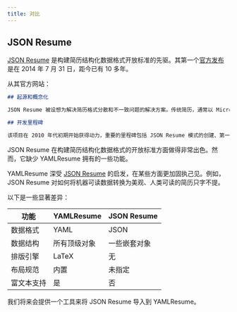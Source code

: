 ```yaml
---
title: 对比
---
```


## JSON Resume

[JSON Resume](https://jsonresume.org) 是构建简历结构化数据格式开放标准的先驱。其第一个[官方发布](https://jsonresume.org/blog/first-official-release)是在 2014 年 7 月 31 日，距今已有 10 多年。

从其官方网站：

```markdown
## 起源和概念化

JSON Resume 被设想为解决简历格式分散和不一致问题的解决方案。传统简历，通常以 Microsoft Word 或 PDF 等格式创建，在被不同系统解析时经常遇到兼容性问题。认识到这个问题，Thomas Davis 和 Roland Sharp 发起了 JSON Resume 作为开源项目，为简历创建通用、机器可读的格式。

## 开发里程碑

该项目在 2010 年代初期开始获得动力，重要的里程碑包括 JSON Resume 模式的创建、第一个 CLI 工具的开发以及 JSON Resume 注册表的建立。这些里程碑是由社区贡献和科技行业对标准化简历格式需求日益增长的认识推动的。
```

JSON Resume 在构建简历结构化数据格式的开放标准方面做得非常出色。然而，它缺少 YAMLResume 拥有的一些功能。

YAMLResume 深受 [JSON Resume](https://jsonresume.org/) 的启发，在某些方面更加固执己见。例如，JSON Resume 对如何将机器可读数据转换为美观、人类可读的简历只字不提。

以下是一些显著差异：

| 功能            | YAMLResume            | JSON Resume         |
| ------------------ | --------------------- | ------------------- |
| 数据格式        | YAML                  | JSON                |
| 数据结构     | 所有顶级对象 | 一些嵌套对象 |
| 排版引擎 | LaTeX                 | 无                |
| 布局规范        | 内置              | 未指定       |
| 富文本支持  | 是                   | 否                  |

我们将来会提供一个工具来将 JSON Resume 导入到 YAMLResume。
